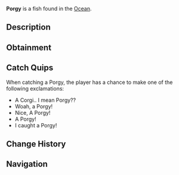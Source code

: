 {{FishInfobox
|image          = Porgy.png
|rarity         = Common
|sea            = First Sea
|location       = [[Ocean]]
|sublocation    = 
|sources        = Fish Barrel, Fishing Rod
|radar_location = 
|xp             = 40
|weather        = Clear, Foggy
|time           = Day
|season         = Summer, Spring
|bait           = Shrimp
|base_weight    = 3
|base_value     = 90
|weight_range   = 2.5
|base_chance    = 60
|base_resil     = 65
}}
'''Porgy''' is a {{Rarity|Common}} fish found in the [[Ocean]].

== Description ==
{{Description|Porgies are a common catch for coastal anglers. They are a relatively easy to catch ocean fish with no real special qualities besides their taste and fun to say name.|Bestiary Entry}}

== Obtainment ==
{{Description|Found all over the Ocean during the day and prefers shrimp.|Bestiary Hint}}
{{Fish Availability|
Apex Fish Hunt/Mosslurker
Lucky Event/Blarney McBreeze
Lucky Event/O'Mango Goldgrin
Lucky Event/Plumrick O'Luck
Lucky Event/Rowdy McCharm
Lucky Event/Sunny O'Coin
Northern Summit/Surrounding Ocean
Ocean
Shark Hunt/Great Hammerhead Shark
Shark Hunt/Great White Shark
Shark Hunt/Whale Shark
Snowcap Island/Surrounding Ocean
|top_rods      = 
Astralhook Rod\78098.45\0;
Ethereal Prism Rod\77026.98\0;
Trident Rod\75876.67\11204.67;
Fang of the Eclipse\75269.14\14327.31;
Champions Rod\74984.1\14589.11;
Training Rod\73810.3\15461.54;
Flimsy Rod\59773.31\10651.73;
Resourceful Rod\70410.05\15154.24;
Nocturnal Rod\52836.14\51723.16;
Leviathan's Fang Rod\73919.1\19196.53;
Kraken Rod\61902.07\18122.75;
Rapid Rod\74771.97\17420.35;
Seraphic Rod\72524.93\15714.04;
Depthseeker Rod\74507.65\14379.66;
Free Spirit Rod\73965.9\11171.9;
Verdant Shear Rod\73509.37\15001.59;
Avalanche Rod\73494.38\14228.49;
No-Life Rod\72976.34\15385.42;
Blazebringer Rod\70434.2\12257.86;
Zeus Rod\69348.7\12987.11;
Volcanic Rod\67703.81\9856.07;
Challenger's Rod\66231.28\13963.38;
Rod Of The Forgotten Fang\66114.19\14213.85;
Rod Of The Depths\61283.46\12639.75;
Rod Of The Exalted One\57465.98\12923.38;
Steady Rod\38137.49\7733.96
|recommended   = Ethereal Prism Rod
}}

== Catch Quips ==
When catching a Porgy, the player has a chance to make one of the following exclamations:
* A Corgi.. I mean Porgy??
* Woah, a Porgy!
* Nice, A Porgy!
* A Porgy!
* I caught a Porgy!

== Change History ==
{{Change History|{{subst:Current Version}}}}

== Navigation ==
{{Fish Navbox|Ocean}}